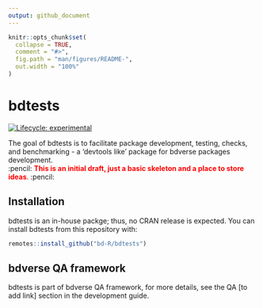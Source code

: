 ```yaml
---
output: github_document
---
```


<!-- README.md is generated from README.Rmd. Please edit that file -->

```r
knitr::opts_chunk$set(
  collapse = TRUE,
  comment = "#>",
  fig.path = "man/figures/README-",
  out.width = "100%"
)
```

# bdtests

<!-- badges: start -->
[![Lifecycle: experimental](https://img.shields.io/badge/lifecycle-experimental-orange.svg)](https://www.tidyverse.org/lifecycle/#experimental)
<!-- badges: end -->

The goal of bdtests is to facilitate package development, testing, checks, and benchmarking - a 'devtools like' package for bdverse packages development. \
:pencil: <span style="color: red;">**This is an initial draft, just a basic skeleton and a place to store ideas**.</span> :pencil:

## Installation
bdtests is an in-house packge; thus, no CRAN release is expected.
You can install bdtests from this repository with:

``` r
remotes::install_github("bd-R/bdtests")
```

## bdverse QA framework

bdtests is part of bdverse QA framework, for more details, see the QA  [to add link] section in the development guide.
